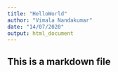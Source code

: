 ```yaml
---
title: "HelloWorld"
author: "Vimala Nandakumar"
date: "14/07/2020"
output: html_document
---
```



## This is a markdown file

